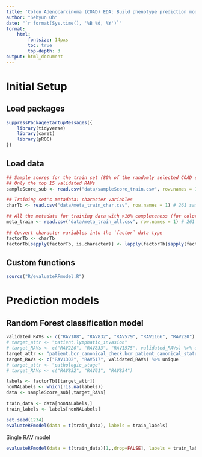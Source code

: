 ```yaml
---
title: 'Colon Adenocarcinoma (COAD) EDA: Build phenotype prediction model'
author: "Sehyun Oh"
date: "`r format(Sys.time(), '%B %d, %Y')`"
format:
    html:
        fontsize: 14pxs
        toc: true
        top-depth: 3
output: html_document
---
```


# Initial Setup
## Load packages
```r
suppressPackageStartupMessages({
    library(tidyverse)
    library(caret)
    library(pROC)
})
```

## Load data
```r
## Sample scores for the train set (80% of the randomly selected COAD samples)
## Only the top 15 validated RAVs
sampleScore_sub <- read.csv("data/sampleScore_train.csv", row.names = 1) # 261 samples x 15 RAVs

## Training set's metadata: character variables
charTb <- read.csv("data/meta_train_char.csv", row.names = 1) # 261 samples x 182 metadata attributes (char)

## All the metadata for training data with >10% completeness (for color)
meta_train <- read.csv("data/meta_train_all.csv", row.names = 1) # 261 samples x 869 metadata attributes (>10% complete)

## Convert character variables into the `factor` data type
factorTb <- charTb
factorTb[sapply(factorTb, is.character)] <- lapply(factorTb[sapply(factorTb, is.character)], factor)
```

## Custom functions
```r
source("R/evaluateRFmodel.R")
```

# Prediction models
## Random Forest classification model
```r
validated_RAVs <- c("RAV188", "RAV832", "RAV579", "RAV1166", "RAV220")
# target_attr <- "patient.lymphatic_invasion"
# target_RAVs <- c("RAV220", "RAV833", "RAV1575", validated_RAVs) %>% unique
target_attr <- "patient.bcr_canonical_check.bcr_patient_canonical_status"
target_RAVs <- c("RAV1302", "RAV517", validated_RAVs) %>% unique
# target_attr <- "pathologic_stage"
# target_RAVs <- c("RAV832", "RAV61", "RAV834")

labels <- factorTb[[target_attr]]
nonNALabels <- which(!is.na(labels))
data <- sampleScore_sub[,target_RAVs]

train_data <- data[nonNALabels,]
train_labels <- labels[nonNALabels]

set.seed(1234)
evaluateRFmodel(data = t(train_data), labels = train_labels)
```

Single RAV model
```r
evaluateRFmodel(data = t(train_data)[1,,drop=FALSE], labels = train_labels)
```

